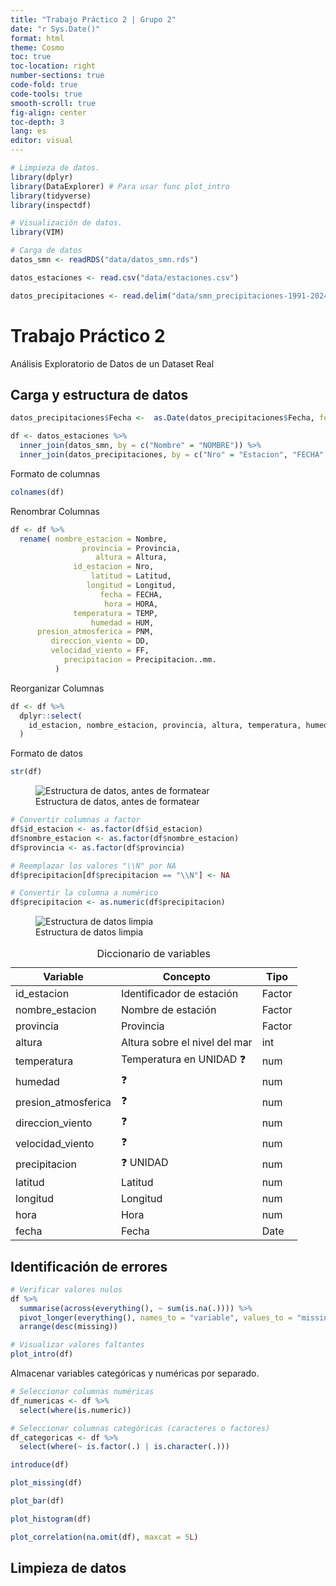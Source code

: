 ```yaml
---
title: "Trabajo Práctico 2 | Grupo 2" 
date: "r Sys.Date()" 
format: html
theme: Cosmo 
toc: true 
toc-location: right 
number-sections: true 
code-fold: true
code-tools: true
smooth-scroll: true
fig-align: center 
toc-depth: 3
lang: es
editor: visual
---
```


```r
# Limpieza de datos.
library(dplyr)
library(DataExplorer) # Para usar func plot_intro
library(tidyverse)
library(inspectdf)

# Visualización de datos.
library(VIM)

# Carga de datos
datos_smn <- readRDS("data/datos_smn.rds")

datos_estaciones <- read.csv("data/estaciones.csv")

datos_precipitaciones <- read.delim("data/smn_precipitaciones-1991-2024.txt", sep = ",")
```

# Trabajo Práctico 2

Análisis Exploratorio de Datos de un Dataset Real

## Carga y estructura de datos

```r
datos_precipitaciones$Fecha <-  as.Date(datos_precipitaciones$Fecha, format = "%Y-%m-%d")

df <- datos_estaciones %>% 
  inner_join(datos_smn, by = c("Nombre" = "NOMBRE")) %>%
  inner_join(datos_precipitaciones, by = c("Nro" = "Estacion", "FECHA" = "Fecha"))
```

Formato de columnas

```r
colnames(df)
```

Renombrar Columnas

```r
df <- df %>%
  rename( nombre_estacion = Nombre,
                provincia = Provincia,
                   altura = Altura,
              id_estacion = Nro,
                  latitud = Latitud,
                 longitud = Longitud,
                    fecha = FECHA,
                     hora = HORA,
              temperatura = TEMP,
                  humedad = HUM,
      presion_atmosferica = PNM,
         direccion_viento = DD,
         velocidad_viento = FF,
            precipitacion = Precipitacion..mm.
          )
```

Reorganizar Columnas

```r
df <- df %>%
  dplyr::select(
    id_estacion, nombre_estacion, provincia, altura, temperatura, humedad, presion_atmosferica, direccion_viento, velocidad_viento, precipitacion, latitud, longitud, hora, fecha
  )
```

Formato de datos

```r
str(df)
```

![Estructura de datos, antes de formatear](images/data_structure.png)

```r
# Convertir columnas a factor
df$id_estacion <- as.factor(df$id_estacion)
df$nombre_estacion <- as.factor(df$nombre_estacion)
df$provincia <- as.factor(df$provincia)

# Reemplazar los valores "\\N" por NA
df$precipitacion[df$precipitacion == "\\N"] <- NA

# Convertir la columna a numérico
df$precipitacion <- as.numeric(df$precipitacion)
```

![Estructura de datos limpia](images/data_structure_formated.png)

| Variable            | Concepto                      | Tipo   |
|---------------------|-------------------------------|--------|
| id_estacion         | Identificador de estación     | Factor |
| nombre_estacion     | Nombre de estación            | Factor |
| provincia           | Provincia                     | Factor |
| altura              | Altura sobre el nivel del mar | int    |
| temperatura         | Temperatura en UNIDAD ❓      | num    |
| humedad             | ❓                            | num    |
| presion_atmosferica | ❓                            | num    |
| direccion_viento    | ❓                            | num    |
| velocidad_viento    | ❓                            | num    |
| precipitacion       | ❓ UNIDAD                     | num    |
| latitud             | Latitud                       | num    |
| longitud            | Longitud                      | num    |
| hora                | Hora                          | num    |
| fecha               | Fecha                         | Date   |

: Diccionario de variables

## Identificación de errores

```r
# Verificar valores nulos
df %>%
  summarise(across(everything(), ~ sum(is.na(.)))) %>%
  pivot_longer(everything(), names_to = "variable", values_to = "missing") %>%
  arrange(desc(missing))
```

```r
# Visualizar valores faltantes
plot_intro(df)
```

Almacenar variables categóricas y numéricas por separado.

```r
# Seleccionar columnas numéricas
df_numericas <- df %>% 
  select(where(is.numeric))

# Seleccionar columnas categóricas (caracteres o factores)
df_categoricas <- df %>% 
  select(where(~ is.factor(.) | is.character(.)))
```

```r
introduce(df)
```

```r
plot_missing(df)
```

```r
plot_bar(df)
```

```r
plot_histogram(df)
```

```r
plot_correlation(na.omit(df), maxcat = 5L)
```

## Limpieza de datos